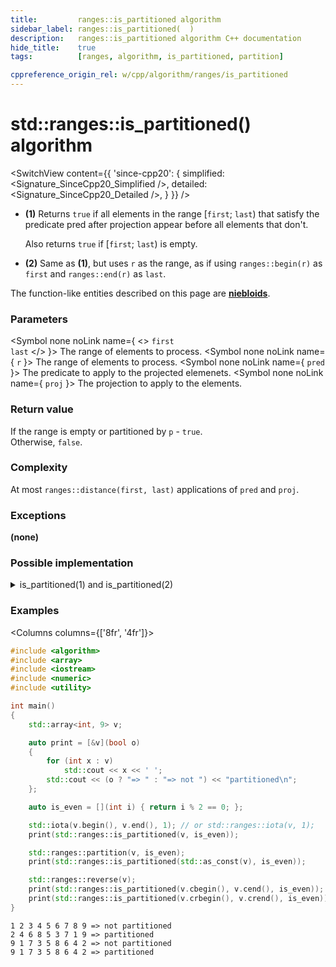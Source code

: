 ```yaml
---
title:         ranges::is_partitioned algorithm
sidebar_label: ranges::is_partitioned(  )
description:   ranges::is_partitioned algorithm C++ documentation
hide_title:    true
tags:          [ranges, algorithm, is_partitioned, partition]

cppreference_origin_rel: w/cpp/algorithm/ranges/is_partitioned
---
```



<!----------------- Codes ---------------------->


# std::ranges::is_partitioned() algorithm

<SwitchView content={{
	'since-cpp20': {
		simplified:	<Signature_SinceCpp20_Simplified />,
		detailed:	<Signature_SinceCpp20_Detailed />,
	}
}} />

- **(1)** Returns `true` if all elements in the range [`first`; `last`) that satisfy the predicate pred after projection appear before all elements that don't.

  Also returns `true` if [`first`; `last`) is empty.

- **(2)** Same as **(1)**, but uses `r` as the range, as if using `ranges::begin(r)` as `first` and `ranges::end(r)` as `last`.

The function-like entities described on this page are [**niebloids**](#).

### Parameters

<SymbolTable>

  <Symbol none noLink name={ <> <code>first</code> <br/> <code>last</code> </> }>
    The range of elements to process.
  </Symbol>
  <Symbol none noLink name={ <code>r</code> }>
    The range of elements to process.
  </Symbol>
  <Symbol none noLink name={ <code>pred</code> }>
    The predicate to apply to the projected elemenets.
  </Symbol>
  <Symbol none noLink name={ <code>proj</code> }>
    The projection to apply to the elements.
  </Symbol>

</SymbolTable>

### Return value

If the range is empty or partitioned by `p` - `true`.  
Otherwise, `false`.

### Complexity

At most `ranges::distance(first, last)` applications of `pred` and `proj`.

### Exceptions

**(none)**

### Possible implementation

<details>
<summary>is_partitioned(1) and is_partitioned(2)</summary>

```cpp
struct is_partitioned_fn
{
    template<std::input_iterator I, std::sentinel_for<I> S, class Proj = std::identity,
             std::indirect_unary_predicate<std::projected<I, Proj>> Pred>
    constexpr bool operator()(I first, S last, Pred pred, Proj proj = {}) const
    {
        for (; first != last; ++first)
            if (!std::invoke(pred, std::invoke(proj, *first)))
                break;

        for (; first != last; ++first)
            if (std::invoke(pred, std::invoke(proj, *first)))
                return false;

        return true;
    }

    template<ranges::input_range R, class Proj = std::identity,
             std::indirect_unary_predicate<std::projected<ranges::iterator_t<R>, Proj>> Pred>
    constexpr bool operator()(R&& r, Pred pred, Proj proj = {}) const
    {
        return (*this)(ranges::begin(r), ranges::end(r), std::ref(pred), std::ref(proj));
    }
};

inline constexpr auto is_partitioned = is_partitioned_fn();
```

</details>

### Examples

<Columns columns={['8fr', '4fr']}>
<div>

```cpp title='Main.cpp' showLineNumbers
#include <algorithm>
#include <array>
#include <iostream>
#include <numeric>
#include <utility>

int main()
{
    std::array<int, 9> v;

    auto print = [&v](bool o)
    {
        for (int x : v)
            std::cout << x << ' ';
        std::cout << (o ? "=> " : "=> not ") << "partitioned\n";
    };

    auto is_even = [](int i) { return i % 2 == 0; };

    std::iota(v.begin(), v.end(), 1); // or std::ranges::iota(v, 1);
    print(std::ranges::is_partitioned(v, is_even));

    std::ranges::partition(v, is_even);
    print(std::ranges::is_partitioned(std::as_const(v), is_even));

    std::ranges::reverse(v);
    print(std::ranges::is_partitioned(v.cbegin(), v.cend(), is_even));
    print(std::ranges::is_partitioned(v.crbegin(), v.crend(), is_even));
}
```

</div>
<div>

```plaintext title="Possible Output"
1 2 3 4 5 6 7 8 9 => not partitioned
2 4 6 8 5 3 7 1 9 => partitioned
9 1 7 3 5 8 6 4 2 => not partitioned
9 1 7 3 5 8 6 4 2 => partitioned
```

</div>
</Columns>
